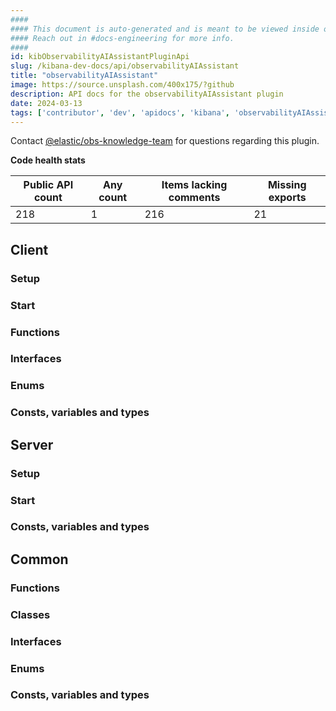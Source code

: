 ```yaml
---
####
#### This document is auto-generated and is meant to be viewed inside our experimental, new docs system.
#### Reach out in #docs-engineering for more info.
####
id: kibObservabilityAIAssistantPluginApi
slug: /kibana-dev-docs/api/observabilityAIAssistant
title: "observabilityAIAssistant"
image: https://source.unsplash.com/400x175/?github
description: API docs for the observabilityAIAssistant plugin
date: 2024-03-13
tags: ['contributor', 'dev', 'apidocs', 'kibana', 'observabilityAIAssistant']
---
```




Contact [@elastic/obs-knowledge-team](https://github.com/orgs/elastic/teams/obs-knowledge-team) for questions regarding this plugin.

**Code health stats**

| Public API count  | Any count | Items lacking comments | Missing exports |
|-------------------|-----------|------------------------|-----------------|
| 218 | 1 | 216 | 21 |

## Client

### Setup
<DocDefinitionList data={[observabilityAIAssistantObj.client.setup]}/>

### Start
<DocDefinitionList data={[observabilityAIAssistantObj.client.start]}/>

### Functions
<DocDefinitionList data={observabilityAIAssistantObj.client.functions}/>

### Interfaces
<DocDefinitionList data={observabilityAIAssistantObj.client.interfaces}/>

### Enums
<DocDefinitionList data={observabilityAIAssistantObj.client.enums}/>

### Consts, variables and types
<DocDefinitionList data={observabilityAIAssistantObj.client.misc}/>

## Server

### Setup
<DocDefinitionList data={[observabilityAIAssistantObj.server.setup]}/>

### Start
<DocDefinitionList data={[observabilityAIAssistantObj.server.start]}/>

### Consts, variables and types
<DocDefinitionList data={observabilityAIAssistantObj.server.misc}/>

## Common

### Functions
<DocDefinitionList data={observabilityAIAssistantObj.common.functions}/>

### Classes
<DocDefinitionList data={observabilityAIAssistantObj.common.classes}/>

### Interfaces
<DocDefinitionList data={observabilityAIAssistantObj.common.interfaces}/>

### Enums
<DocDefinitionList data={observabilityAIAssistantObj.common.enums}/>

### Consts, variables and types
<DocDefinitionList data={observabilityAIAssistantObj.common.misc}/>

